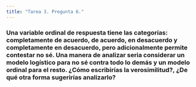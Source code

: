 ```yaml
---
title: "Tarea 3. Pregunta 6."
---
```


### Una variable ordinal de respuesta tiene las categorías: completamente de acuerdo, de acuerdo, en desacuerdo y completamente en desacuerdo, pero adicionalmente permite contestar no sé. Una manera de analizar seria considerar un modelo logístico para no sé contra todo lo demás y un modelo ordinal para el resto. ¿Cómo escribirías la verosimilitud?, ¿De qué otra forma sugerirías analizarlo?
